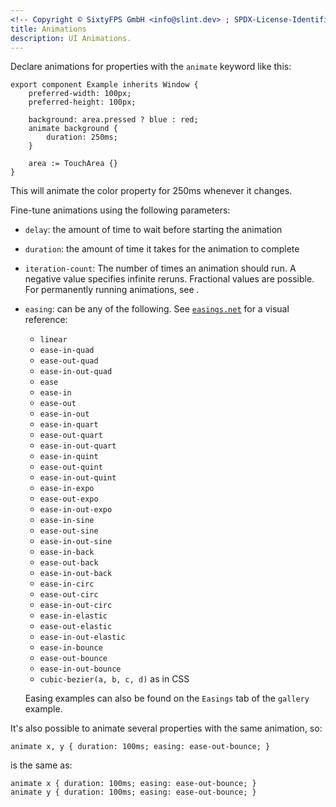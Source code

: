 ```yaml
---
<!-- Copyright © SixtyFPS GmbH <info@slint.dev> ; SPDX-License-Identifier: MIT -->
title: Animations
description: UI Animations.
---
```



Declare animations for properties with the `animate` keyword like this:

```slint
export component Example inherits Window {
    preferred-width: 100px;
    preferred-height: 100px;

    background: area.pressed ? blue : red;
    animate background {
        duration: 250ms;
    }

    area := TouchArea {}
}
```

This will animate the color property for 250ms whenever it changes.

Fine-tune animations using the following parameters:

-   `delay`: the amount of time to wait before starting the animation
-   `duration`: the amount of time it takes for the animation to complete
-   `iteration-count`: The number of times an animation should run. A negative value specifies
    infinite reruns. Fractional values are possible.
    For permanently running animations, see <Link type="AnimationTick" label="`animation-tick()`" />.
-   `easing`: can be any of the following. See [`easings.net`](https://easings.net/) for a visual reference:

    -   `linear`
    -   `ease-in-quad`
    -   `ease-out-quad`
    -   `ease-in-out-quad`
    -   `ease`
    -   `ease-in`
    -   `ease-out`
    -   `ease-in-out`
    -   `ease-in-quart`
    -   `ease-out-quart`
    -   `ease-in-out-quart`
    -   `ease-in-quint`
    -   `ease-out-quint`
    -   `ease-in-out-quint`
    -   `ease-in-expo`
    -   `ease-out-expo`
    -   `ease-in-out-expo`
    -   `ease-in-sine`
    -   `ease-out-sine`
    -   `ease-in-out-sine`
    -   `ease-in-back`
    -   `ease-out-back`
    -   `ease-in-out-back`
    -   `ease-in-circ`
    -   `ease-out-circ`
    -   `ease-in-out-circ`
    -   `ease-in-elastic`
    -   `ease-out-elastic`
    -   `ease-in-out-elastic`
    -   `ease-in-bounce`
    -   `ease-out-bounce`
    -   `ease-in-out-bounce`
    -   `cubic-bezier(a, b, c, d)` as in CSS

    Easing examples can also be found on the `Easings` tab of the `gallery` example.

It's also possible to animate several properties with the same animation, so:

```slint no-test
animate x, y { duration: 100ms; easing: ease-out-bounce; }
```

is the same as:

```slint no-test
animate x { duration: 100ms; easing: ease-out-bounce; }
animate y { duration: 100ms; easing: ease-out-bounce; }
```


